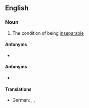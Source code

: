 ==English==

===Noun===
{{en-noun|~|inseparabilities}}

# The condition of being [[inseparable]]

====Antonyms====
* {{l|en|separability}}
====Antonyms====
* {{l|en|inseparability}}

====Translations====
{{trans-top|condition of being inseparable}}
* German: {{t|de|Untrennbarkeit|f}}, {{t+|de|Unteilbarkeit|f}}, {{t+|de|Unzertrennlichkeit|f}}
{{trans-mid}}
{{trans-bottom}}